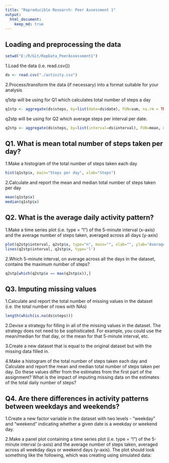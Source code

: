 ```yaml
---
title: "Reproducible Research: Peer Assessment 1"
output: 
  html_document:
    keep_md: true
---
```



## Loading and preprocessing the data
```r
setwd("E:/R/Git/RepData_PeerAssessment1")
```

1.Load the data (i.e. read.csv())
```r
ds <- read.csv("./activity.csv")
```

2.Process/transform the data (if necessary) into a format suitable for your analysis

q1stp will be using for Q1 which calculates total number of steps a day
```r
q1stp <- aggregate(ds$steps, by=list(date=ds$date), FUN=sum, na.rm = TRUE)
```

q2stp will be using for Q2 which average steps per interval per date.
```r
q2stp <- aggregate(ds$steps, by=list(interval=ds$interval), FUN=mean, na.rm = TRUE)
```


## Q1. What is mean total number of steps taken per day?

1.Make a histogram of the total number of steps taken each day
```r
hist(q1stp$x, main="Steps per day", xlab="Steps")
```

2.Calculate and report the mean and median total number of steps taken per day
```r
mean(q1stp$x)
median(q1stp$x)
```

## Q2. What is the average daily activity pattern?

1.Make a time series plot (i.e. type = "l") of the 5-minute interval (x-axis)
and the average number of steps taken, averaged across all days (y-axis)
```r
plot(q2stp$interval, q2stp$x, type="n", main="", xlab="", ylab="Average Daily Activity")
lines(q2stp$interval, q2stp$x, type='l')
```


2.Which 5-minute interval, on average across all the days in the dataset,
contains the maximum number of steps?
```r
q2stp[which(q2stp$x == max(q2stp$x)),]
```

## Q3. Imputing missing values

1.Calculate and report the total number of missing values in the dataset
(i.e. the total number of rows with NAs)
```r
length(which(is.na(ds$steps)))
```

2.Devise a strategy for filling in all of the missing values in the dataset. The
strategy does not need to be sophisticated. For example, you could use
the mean/median for that day, or the mean for that 5-minute interval, etc.


3.Create a new dataset that is equal to the original dataset but with the
missing data filled in.


4.Make a histogram of the total number of steps taken each day and Calculate
and report the mean and median total number of steps taken per day. Do
these values differ from the estimates from the first part of the assignment?
What is the impact of imputing missing data on the estimates of the total
daily number of steps?


## Q4. Are there differences in activity patterns between weekdays and weekends?


1.Create a new factor variable in the dataset with two levels - "weekday"
and "weekend" indicating whether a given date is a weekday or weekend
day.


2.Make a panel plot containing a time series plot (i.e. type = "l") of the
5-minute interval (x-axis) and the average number of steps taken, averaged
across all weekday days or weekend days (y-axis). The plot should look
something like the following, which was creating using simulated data:

